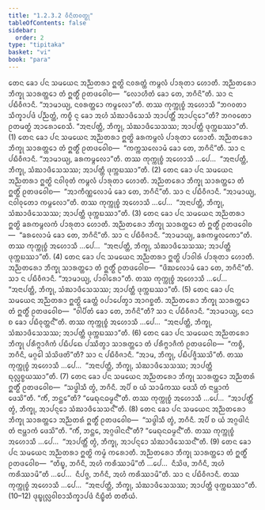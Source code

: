 ```yaml
---
title: "1.2.3.2 ᩅᩥᨶᩦᨲᩅᨲ᩠ᨳᩩ"
tableOfContents: false
sidebar:
  order: 2
type: "tipitaka"
basket: "vi"
book: "para"
---
```



<DynamicBreadcrumb />

<Division number="288" book="para">

<Paragraph number="1169" book="para">
ᨲᩮᨶ ᨡᩮᩣ ᨸᨶ ᩈᨾᨿᩮᨶ ᩋᨬ᩠ᨬᨲᩁᩣ ᩍᨲ᩠ᨳᩦ ᨶᩅᩁᨲ᩠ᨲᩴ ᨠᨾ᩠ᨻᩃᩴ ᨸᩣᩁᩩᨲᩣ ᩉᩮᩣᨲᩥ. ᩋᨬ᩠ᨬᨲᩁᩮᩣ ᨽᩥᨠ᩠ᨡᩩ ᩈᩣᩁᨲ᩠ᨲᩮᩣ ᨲᩴ ᩍᨲ᩠ᨳᩥᩴ ᩑᨲᨴᩅᩮᩤᨧ—  “ᩃᩮᩣᩉᩥᨲᩴ ᨡᩮᩣ ᨲᩮ, ᨽᨣᩥᨶᩦ”ᨲᩥ. ᩈᩣ ᨶ ᨸᨭᩥᩅᩥᨩᩣᨶᩥ. “ᩋᩣᨾᩣᨿ᩠ᨿ, ᨶᩅᩁᨲ᩠ᨲᩮᩣ ᨠᨾ᩠ᨻᩃᩮᩣ”ᨲᩥ. ᨲᩔ ᨠᩩᨠ᩠ᨠᩩᨧ᩠ᨧᩴ ᩋᩉᩮᩣᩈᩥ “ᨽᨣᩅᨲᩣ ᩈᩥᨠ᩠ᨡᩣᨸᨴᩴ ᨸᨬ᩠ᨬᨲ᩠ᨲᩴ, ᨠᨧ᩠ᨧᩥ ᨶᩩ ᨡᩮᩣ ᩋᩉᩴ ᩈᩴᨥᩣᨴᩥᩈᩮᩈᩴ ᩋᩣᨸᨲ᩠ᨲᩥᩴ ᩋᩣᨸᨶ᩠ᨶᩮᩣ”ᨲᩥ? ᨽᨣᩅᨲᩮᩣ ᩑᨲᨾᨲ᩠ᨳᩴ ᩋᩣᩁᩮᩣᨧᩮᩈᩥ. “ᩋᨶᩣᨸᨲ᩠ᨲᩥ, ᨽᩥᨠ᩠ᨡᩩ, ᩈᩴᨥᩣᨴᩥᩈᩮᩈᩔ; ᩋᩣᨸᨲ᩠ᨲᩥ ᨴᩩᨠ᩠ᨠᨭᩔᩣ”ᨲᩥ. (1)
</Paragraph>

<Paragraph number="1170" book="para">
ᨲᩮᨶ ᨡᩮᩣ ᨸᨶ ᩈᨾᨿᩮᨶ ᩋᨬ᩠ᨬᨲᩁᩣ ᩍᨲ᩠ᨳᩦ ᨡᩁᨠᨾ᩠ᨻᩃᩴ ᨸᩣᩁᩩᨲᩣ ᩉᩮᩣᨲᩥ. ᩋᨬ᩠ᨬᨲᩁᩮᩣ ᨽᩥᨠ᩠ᨡᩩ ᩈᩣᩁᨲ᩠ᨲᩮᩣ ᨲᩴ ᩍᨲ᩠ᨳᩥᩴ ᩑᨲᨴᩅᩮᩤᨧ—  “ᨠᨠ᩠ᨠᩈᩃᩮᩣᨾᩴ ᨡᩮᩣ ᨲᩮ, ᨽᨣᩥᨶᩦ”ᨲᩥ. ᩈᩣ ᨶ ᨸᨭᩥᩅᩥᨩᩣᨶᩥ. “ᩋᩣᨾᩣᨿ᩠ᨿ, ᨡᩁᨠᨾ᩠ᨻᩃᩮᩣ”ᨲᩥ. ᨲᩔ ᨠᩩᨠ᩠ᨠᩩᨧ᩠ᨧᩴ ᩋᩉᩮᩣᩈᩥ …ᨸᩮ…  “ᩋᨶᩣᨸᨲ᩠ᨲᩥ, ᨽᩥᨠ᩠ᨡᩩ, ᩈᩴᨥᩣᨴᩥᩈᩮᩈᩔ; ᩋᩣᨸᨲ᩠ᨲᩥ ᨴᩩᨠ᩠ᨠᨭᩔᩣ”ᨲᩥ. (2)
</Paragraph>

<Paragraph number="1171" book="para">
ᨲᩮᨶ ᨡᩮᩣ ᨸᨶ ᩈᨾᨿᩮᨶ ᩋᨬ᩠ᨬᨲᩁᩣ ᩍᨲ᩠ᨳᩦ ᨶᩅᩤᩅᩩᨲᩴ ᨠᨾ᩠ᨻᩃᩴ ᨸᩣᩁᩩᨲᩣ ᩉᩮᩣᨲᩥ. ᩋᨬ᩠ᨬᨲᩁᩮᩣ ᨽᩥᨠ᩠ᨡᩩ ᩈᩣᩁᨲ᩠ᨲᩮᩣ ᨲᩴ ᩍᨲ᩠ᨳᩥᩴ ᩑᨲᨴᩅᩮᩤᨧ—  “ᩋᩣᨠᩥᨱ᩠ᨱᩃᩮᩣᨾᩴ ᨡᩮᩣ ᨲᩮ, ᨽᨣᩥᨶᩦ”ᨲᩥ. ᩈᩣ ᨶ ᨸᨭᩥᩅᩥᨩᩣᨶᩥ. “ᩋᩣᨾᩣᨿ᩠ᨿ, ᨶᩅᩤᩅᩩᨲᩮᩣ ᨠᨾ᩠ᨻᩃᩮᩣ”ᨲᩥ. ᨲᩔ ᨠᩩᨠ᩠ᨠᩩᨧ᩠ᨧᩴ ᩋᩉᩮᩣᩈᩥ …ᨸᩮ…  “ᩋᨶᩣᨸᨲ᩠ᨲᩥ, ᨽᩥᨠ᩠ᨡᩩ, ᩈᩴᨥᩣᨴᩥᩈᩮᩈᩔ; ᩋᩣᨸᨲ᩠ᨲᩥ ᨴᩩᨠ᩠ᨠᨭᩔᩣ”ᨲᩥ. (3)
</Paragraph>

<Paragraph number="1172" book="para">
ᨲᩮᨶ ᨡᩮᩣ ᨸᨶ ᩈᨾᨿᩮᨶ ᩋᨬ᩠ᨬᨲᩁᩣ ᩍᨲ᩠ᨳᩦ ᨡᩁᨠᨾ᩠ᨻᩃᨠᩴ ᨸᩣᩁᩩᨲᩣ ᩉᩮᩣᨲᩥ. ᩋᨬ᩠ᨬᨲᩁᩮᩣ ᨽᩥᨠ᩠ᨡᩩ ᩈᩣᩁᨲ᩠ᨲᩮᩣ ᨲᩴ ᩍᨲ᩠ᨳᩥᩴ ᩑᨲᨴᩅᩮᩤᨧ—  “ᨡᩁᩃᩮᩣᨾᩴ ᨡᩮᩣ ᨲᩮ, ᨽᨣᩥᨶᩦ”ᨲᩥ. ᩈᩣ ᨶ ᨸᨭᩥᩅᩥᨩᩣᨶᩥ. “ᩋᩣᨾᩣᨿ᩠ᨿ, ᨡᩁᨠᨾ᩠ᨻᩃᨠᩮᩣ”ᨲᩥ. ᨲᩔ ᨠᩩᨠ᩠ᨠᩩᨧ᩠ᨧᩴ ᩋᩉᩮᩣᩈᩥ …ᨸᩮ…  “ᩋᨶᩣᨸᨲ᩠ᨲᩥ, ᨽᩥᨠ᩠ᨡᩩ, ᩈᩴᨥᩣᨴᩥᩈᩮᩈᩔ; ᩋᩣᨸᨲ᩠ᨲᩥ ᨴᩩᨠ᩠ᨠᨭᩔᩣ”ᨲᩥ. (4)
</Paragraph>

<Paragraph number="1173" book="para">
ᨲᩮᨶ ᨡᩮᩣ ᨸᨶ ᩈᨾᨿᩮᨶ ᩋᨬ᩠ᨬᨲᩁᩣ ᩍᨲ᩠ᨳᩦ ᨸᩣᩅᩤᩁᩴ ᨸᩣᩁᩩᨲᩣ ᩉᩮᩣᨲᩥ. ᩋᨬ᩠ᨬᨲᩁᩮᩣ ᨽᩥᨠ᩠ᨡᩩ ᩈᩣᩁᨲ᩠ᨲᩮᩣ ᨲᩴ ᩍᨲ᩠ᨳᩥᩴ ᩑᨲᨴᩅᩮᩤᨧ—  “ᨴᩦᨥᩃᩮᩣᨾᩴ ᨡᩮᩣ ᨲᩮ, ᨽᨣᩥᨶᩦ”ᨲᩥ. ᩈᩣ ᨶ ᨸᨭᩥᩅᩥᨩᩣᨶᩥ. “ᩋᩣᨾᩣᨿ᩠ᨿ, ᨸᩣᩅᩤᩁᩮᩣ”ᨲᩥ. ᨲᩔ ᨠᩩᨠ᩠ᨠᩩᨧ᩠ᨧᩴ ᩋᩉᩮᩣᩈᩥ …ᨸᩮ…  “ᩋᨶᩣᨸᨲ᩠ᨲᩥ, ᨽᩥᨠ᩠ᨡᩩ, ᩈᩴᨥᩣᨴᩥᩈᩮᩈᩔ; ᩋᩣᨸᨲ᩠ᨲᩥ ᨴᩩᨠ᩠ᨠᨭᩔᩣ”ᨲᩥ. (5)
</Paragraph>

</Division>
<Division number="289" book="para">

<Paragraph number="1174" book="para">
ᨲᩮᨶ ᨡᩮᩣ ᨸᨶ ᩈᨾᨿᩮᨶ ᩋᨬ᩠ᨬᨲᩁᩣ ᩍᨲ᩠ᨳᩦ ᨡᩮᨲ᩠ᨲᩴ ᩅᨸᩣᨸᩮᨲ᩠ᩅᩣ ᩋᩣᨣᨧ᩠ᨨᨲᩥ. ᩋᨬ᩠ᨬᨲᩁᩮᩣ ᨽᩥᨠ᩠ᨡᩩ ᩈᩣᩁᨲ᩠ᨲᩮᩣ ᨲᩴ ᩍᨲ᩠ᨳᩥᩴ ᩑᨲᨴᩅᩮᩤᨧ—  “ᩅᩤᨸᩥᨲᩴ ᨡᩮᩣ ᨲᩮ, ᨽᨣᩥᨶᩦ”ᨲᩥ? ᩈᩣ ᨶ ᨸᨭᩥᩅᩥᨩᩣᨶᩥ. “ᩋᩣᨾᩣᨿ᩠ᨿ, ᨶᩮᩣ ᨧ ᨡᩮᩣ ᨸᨭᩥᩅᩩᨲ᩠ᨲᨶ᩺”ᨲᩥ. ᨲᩔ ᨠᩩᨠ᩠ᨠᩩᨧ᩠ᨧᩴ ᩋᩉᩮᩣᩈᩥ …ᨸᩮ…  “ᩋᨶᩣᨸᨲ᩠ᨲᩥ, ᨽᩥᨠ᩠ᨡᩩ, ᩈᩴᨥᩣᨴᩥᩈᩮᩈᩔ; ᩋᩣᨸᨲ᩠ᨲᩥ ᨴᩩᨠ᩠ᨠᨭᩔᩣ”ᨲᩥ. (6)
</Paragraph>

<Paragraph number="1175" book="para">
ᨲᩮᨶ ᨡᩮᩣ ᨸᨶ ᩈᨾᨿᩮᨶ ᩋᨬ᩠ᨬᨲᩁᩮᩣ ᨽᩥᨠ᩠ᨡᩩ ᨸᩁᩥᨻ᩠ᨻᩣᨩᩥᨠᩴ ᨸᨭᩥᨸᨳᩮ ᨸᩔᩥᨲ᩠ᩅᩣ ᩈᩣᩁᨲ᩠ᨲᩮᩣ ᨲᩴ ᨸᩁᩥᨻ᩠ᨻᩣᨩᩥᨠᩴ ᩑᨲᨴᩅᩮᩤᨧ—  “ᨠᨧ᩠ᨧᩥ, ᨽᨣᩥᨶᩥ, ᨾᨣ᩠ᨣᩮᩤ ᩈᩴᩈᩦᨴᨲᩦ”ᨲᩥ? ᩈᩣ ᨶ ᨸᨭᩥᩅᩥᨩᩣᨶᩥ. “ᩋᩣᨾ, ᨽᩥᨠ᩠ᨡᩩ, ᨸᨭᩥᨸᨩ᩠ᨩᩥᩔᩈᩦ”ᨲᩥ. ᨲᩔ ᨠᩩᨠ᩠ᨠᩩᨧ᩠ᨧᩴ ᩋᩉᩮᩣᩈᩥ …ᨸᩮ…  “ᩋᨶᩣᨸᨲ᩠ᨲᩥ, ᨽᩥᨠ᩠ᨡᩩ, ᩈᩴᨥᩣᨴᩥᩈᩮᩈᩔ; ᩋᩣᨸᨲ᩠ᨲᩥ ᨳᩩᩃᩖᨧ᩠ᨧᨿᩔᩣ”ᨲᩥ. (7)
</Paragraph>

<Paragraph number="1176" book="para">
ᨲᩮᨶ ᨡᩮᩣ ᨸᨶ ᩈᨾᨿᩮᨶ ᩋᨬ᩠ᨬᨲᩁᩮᩣ ᨽᩥᨠ᩠ᨡᩩ ᩈᩣᩁᨲ᩠ᨲᩮᩣ ᩋᨬ᩠ᨬᨲᩁᩴ ᩍᨲ᩠ᨳᩥᩴ ᩑᨲᨴᩅᩮᩤᨧ—  “ᩈᨴ᩠ᨵᩤᩈᩥ ᨲ᩠ᩅᩴ, ᨽᨣᩥᨶᩥ. ᩋᨸᩥ ᨧ ᨿᩴ ᩈᩣᨾᩥᨠᩔ ᨴᩮᩈᩥ ᨲᩴ ᨶᩣᨾ᩠ᩉᩣᨠᩴ ᨴᩮᩈᩦ”ᨲᩥ. “ᨠᩥᩴ, ᨽᨶ᩠ᨲᩮ”ᨲᩥ? “ᨾᩮᨳᩩᨶᨵᨾ᩠ᨾᨶ᩺”ᨲᩥ. ᨲᩔ ᨠᩩᨠ᩠ᨠᩩᨧ᩠ᨧᩴ ᩋᩉᩮᩣᩈᩥ …ᨸᩮ…  “ᩋᩣᨸᨲ᩠ᨲᩥᩴ ᨲ᩠ᩅᩴ, ᨽᩥᨠ᩠ᨡᩩ, ᩋᩣᨸᨶ᩠ᨶᩮᩣ ᩈᩴᨥᩣᨴᩥᩈᩮᩈᨶ᩺”ᨲᩥ. (8)
</Paragraph>

<Paragraph number="1177" book="para">
ᨲᩮᨶ ᨡᩮᩣ ᨸᨶ ᩈᨾᨿᩮᨶ ᩋᨬ᩠ᨬᨲᩁᩮᩣ ᨽᩥᨠ᩠ᨡᩩ ᩈᩣᩁᨲ᩠ᨲᩮᩣ ᩋᨬ᩠ᨬᨲᩁᩴ ᩍᨲ᩠ᨳᩥᩴ ᩑᨲᨴᩅᩮᩤᨧ—  “ᩈᨴ᩠ᨵᩤᩈᩥ ᨲ᩠ᩅᩴ, ᨽᨣᩥᨶᩥ. ᩋᨸᩥ ᨧ ᨿᩴ ᩋᨣ᩠ᨣᨴᩤᨶᩴ ᨲᩴ ᨶᩣᨾ᩠ᩉᩣᨠᩴ ᨴᩮᩈᩦ”ᨲᩥ. “ᨠᩥᩴ, ᨽᨶ᩠ᨲᩮ, ᩋᨣ᩠ᨣᨴᩤᨶᨶ᩺”ᨲᩥ? “ᨾᩮᨳᩩᨶᨵᨾ᩠ᨾᨶ᩺”ᨲᩥ. ᨲᩔ ᨠᩩᨠ᩠ᨠᩩᨧ᩠ᨧᩴ ᩋᩉᩮᩣᩈᩥ …ᨸᩮ…  “ᩋᩣᨸᨲ᩠ᨲᩥᩴ ᨲ᩠ᩅᩴ, ᨽᩥᨠ᩠ᨡᩩ, ᩋᩣᨸᨶ᩠ᨶᩮᩣ ᩈᩴᨥᩣᨴᩥᩈᩮᩈᨶ᩺”ᨲᩥ. (9)
</Paragraph>

<Paragraph number="1178" book="para">
ᨲᩮᨶ ᨡᩮᩣ ᨸᨶ ᩈᨾᨿᩮᨶ ᩋᨬ᩠ᨬᨲᩁᩣ ᩍᨲ᩠ᨳᩦ ᨠᨾ᩠ᨾᩴ ᨠᩁᩮᩣᨲᩥ. ᩋᨬ᩠ᨬᨲᩁᩮᩣ ᨽᩥᨠ᩠ᨡᩩ ᩈᩣᩁᨲ᩠ᨲᩮᩣ ᨲᩴ ᩍᨲ᩠ᨳᩥᩴ ᩑᨲᨴᩅᩮᩤᨧ—  “ᨲᩥᨭ᩠ᨮ, ᨽᨣᩥᨶᩥ, ᩋᩉᩴ ᨠᩁᩥᩔᩣᨾᩦ”ᨲᩥ …ᨸᩮ…  ᨶᩥᩈᩦᨴ, ᨽᨣᩥᨶᩥ, ᩋᩉᩴ ᨠᩁᩥᩔᩣᨾᩦ”ᨲᩥ …ᨸᩮ…  ᨶᩥᨸᨩ᩠ᨩ, ᨽᨣᩥᨶᩥ, ᩋᩉᩴ ᨠᩁᩥᩔᩣᨾᩦ”ᨲᩥ. ᩈᩣ ᨶ ᨸᨭᩥᩅᩥᨩᩣᨶᩥ. ᨲᩔ ᨠᩩᨠ᩠ᨠᩩᨧ᩠ᨧᩴ ᩋᩉᩮᩣᩈᩥ …ᨸᩮ…  “ᩋᨶᩣᨸᨲ᩠ᨲᩥ, ᨽᩥᨠ᩠ᨡᩩ, ᩈᩴᨥᩣᨴᩥᩈᩮᩈᩔ; ᩋᩣᨸᨲ᩠ᨲᩥ ᨴᩩᨠ᩠ᨠᨭᩔᩣ”ᨲᩥ. (10–12)

</Paragraph>
</Division>

<Paragraph number="1179" type="center" book="para">
ᨴᩩᨭ᩠ᨮᩩᩃᩖᩅᩤᨧᩣᩈᩥᨠ᩠ᨡᩣᨸᨴᩴ ᨶᩥᨭ᩠ᨮᩥᨲᩴ ᨲᨲᩥᨿᩴ.
</Paragraph>